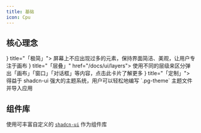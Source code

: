 ```yaml
---
title: 基础
icon: Cpu
---
```



## 核心理念

<Cards>
  <Card icon={<Telescope />} title="「极简」">
    屏幕上不应出现过多的元素，保持界面简洁、美观，让用户专注于画布
  </Card>
  <Card icon={<Layers />} title="「层叠」" href="/docs/ui/layers">
    使用不同的层级来区分弹出「画布」「窗口」「对话框」等内容，点击此卡片了解更多
  </Card>
  <Card icon={<Brush />} title="「定制」">
    得益于 shadcn-ui 强大的主题系统，用户可以轻松地编写 `.pg-theme` 主题文件并导入应用
  </Card>
</Cards>

## 组件库

使用可丰富自定义的 [`shadcn-ui`](https://ui.shadcn.com/) 作为组件库
